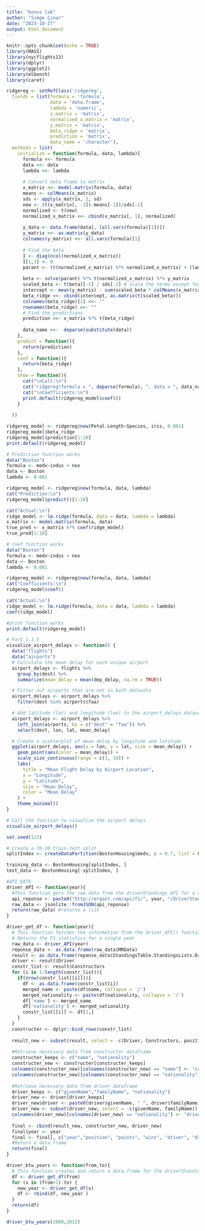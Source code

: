 ```yaml
---
title: "bonus lab"
author: "Simge Çınar"
date: "2023-10-27"
output: html_document
---
```


```r
knitr::opts_chunk$set(echo = TRUE)
library(MASS)
library(nycflights13)
library(dplyr)
library(ggplot2)
library(mlbench)
library(caret)
```

```r
ridgereg <- setRefClass('ridgereg',
  fields = list(formula = 'formula',
                data = 'data.frame',
                lambda = 'numeric', 
                x_matrix = 'matrix',
                normalized_x_matrix = 'matrix',
                y_matrix = 'matrix',
                beta_ridge = 'matrix',
                prediction = 'matrix', 
                data_name = 'character'),
  methods = list(
    initialize = function(formula, data, lambda){
      formula <<- formula
      data <<- data
      lambda <<- lambda
      
      # Convert data frame to matrix
      x_matrix <<- model.matrix(formula, data)
      means <- colMeans(x_matrix)
      sds <- apply(x_matrix, 2, sd)
      new <- (t(x_matrix[, -1])-means[-1])/sds[-1]
      normalized <- t(new)
      normalized_x_matrix <<- cbind(x_matrix[, 1], normalized)
      
      y_data <- data.frame(data[, (all.vars(formula)[1])])
      y_matrix <<- as.matrix(y_data)
      colnames(y_matrix) <<- all.vars(formula)[1]
      
      # Find the beta
      I <- diag(ncol(normalized_x_matrix))
      I[1,1] <- 0
      parant <- (t(normalized_x_matrix) %*% normalized_x_matrix) + (lambda * I)
      
      beta <- solve(parant) %*% t(normalized_x_matrix) %*% y_matrix
      scaled_beta <- t(beta)[-1] / sds[-1] # scale the terms except for intercept
      intercept <- mean(y_matrix) - sum(scaled_beta * colMeans(x_matrix[,-1])) #find the intercept
      beta_ridge <<- cbind(intercept, as.matrix(t(scaled_beta)))
      colnames(beta_ridge)[1] <<- ""
      rownames(beta_ridge) <<- ""
      # Find the predictions
      prediction <<- x_matrix %*% t(beta_ridge)
      
      data_name <<-  deparse(substitute(data))
    },
    predict = function(){
      return(prediction)
    },
    coef = function(){
      return(beta_ridge)
    },
    show = function(){
      cat("\nCall:\n")
      cat("ridgereg(formula = ", deparse(formula), ", data = ", data_name, ", lambda = ", lambda, ")\n", sep = "")
      cat("\nCoefficients:\n")
      print.default(ridgereg_model$coef())
    }
    
  ))

ridgereg_model <- ridgereg$new(Petal.Length~Species, iris, 0.001)
ridgereg_model$beta_ridge
ridgereg_model$prediction[1:10]
print.default(ridgereg_model)
```

```r
# Prediction function works
data("Boston")
formula <- medv~indus + nox
data <- Boston
lambda <- 0.001

ridgereg_model <- ridgereg$new(formula, data, lambda)
cat("Prediction:\n")
ridgereg_model$predict()[1:10]

cat("Actual:\n")
ridge_model <- lm.ridge(formula, data = data, lambda = lambda)
x_matrix <- model.matrix(formula, data)
true_pred <- x_matrix %*% coef(ridge_model)
true_pred[1:10]
```
```r
# coef function works
data("Boston")
formula <- medv~indus + nox
data <- Boston
lambda <- 0.001

ridgereg_model <- ridgereg$new(formula, data, lambda)
cat("Coefficients:\n")
ridgereg_model$coef()

cat("Actual:\n")
ridge_model <- lm.ridge(formula, data = data, lambda = lambda)
coef(ridge_model)
```
```r
#print function works
print.default(ridgereg_model)
```

```r
# Part 1.1.5
visualize_airport_delays <- function() {
  data("flights")
  data("airports")
  # Calculate the mean delay for each unique airport
  airport_delays <- flights %>%
    group_by(dest) %>%
    summarize(mean_delay = mean(dep_delay, na.rm = TRUE))

  # Filter out airports that are not in both datasets
  airport_delays <- airport_delays %>%
    filter(dest %in% airports$faa)

  # Add latitude (lat) and longitude (lon) to the airport_delays dataset
  airport_delays <- airport_delays %>%
    left_join(airports, by = c("dest" = "faa")) %>%
    select(dest, lon, lat, mean_delay)

  # Create a scatterplot of mean delay by longitude and latitude
  ggplot(airport_delays, aes(x = lon, y = lat, size = mean_delay)) +
    geom_point(aes(color = mean_delay)) +
    scale_size_continuous(range = c(3, 10)) +
    labs(
      title = "Mean Flight Delay by Airport Location",
      x = "Longitude",
      y = "Latitude",
      size = "Mean Delay",
      color = "Mean Delay"
    ) +
    theme_minimal()
}

# Call the function to visualize the airport delays
visualize_airport_delays()
```


```r
set.seed(123)

# Create a 70-30 train-test split
splitIndex <- createDataPartition(BostonHousing$medv, p = 0.7, list = FALSE)

training_data <- BostonHousing[splitIndex, ]
test_data <- BostonHousing[-splitIndex, ]
```

```r
#API DATA
driver_API <- function(year){
  #This function gets the raw data from the driverStandings API for a specific year and returns a list
  api_reponse <- paste0("http://ergast.com/api/f1/", year, "/driverStandings.json?limit=1000")
  raw_data <- jsonlite::fromJSON(api_reponse)
  return(raw_data) #returns a list
}

driver_get_df <- function(year){
  # This function fetches the information from the driver_API() function and converts it into a data.frame
  # Returns the F1 statistics for a single year
  raw_data <- driver_API(year)
  reponse_data <- as.data.frame(raw_data$MRData)
  result <- as.data.frame(reponse_data$StandingsTable.StandingsLists.DriverStandings)
  driver <- result$Driver
  constr_list <- result$Constructors
  for (i in 1:length(constr_list)){
    if(nrow(constr_list[[i]])){
      df <- as.data.frame(constr_list[i])
      merged_name <- paste(df$name, collapse = '/')
      merged_nationality <- paste(df$nationality, collapse = '/')
      df['name'] <- merged_name
      df['nationality'] <- merged_nationality
      constr_list[[i]] <- df[1,]
    }
  }
  constructer <- dplyr::bind_rows(constr_list)
  
  result_new <- subset(result, select = -c(Driver, Constructors, positionText))
  
  #Retrieve necessary data from constructor dataframe
  constructer_keeps <- c("name", "nationality")
  constructer_new <- constructer[constructer_keeps]
  colnames(constructer_new)[colnames(constructer_new) == "name"] <- "constructer"
  colnames(constructer_new)[colnames(constructer_new) == "nationality"] <- "constructer nationality"
  
  #Retrieve necessary data from driver dataframe
  driver_keeps <- c("givenName","familyName", "nationality")
  driver_new <- driver[driver_keeps]
  driver_new$driver <- paste0(driver$givenName, " ", driver$familyName)
  driver_new <- subset(driver_new, select = -c(givenName, familyName))
  colnames(driver_new)[colnames(driver_new) == "nationality"] <- "driver nationality"
  
  final <- cbind(result_new, constructer_new, driver_new)
  final$year <- year
  final <- final[, c("year","position", "points", "wins", "driver", "driver nationality", "constructer","constructer nationality")]
  #Return a data.frame
  return(final)
}

driver_btw_years <- function(from,to){
  # This function creates and return a data.frame for the driverStandings API for the years between 'from' and 'to'
  df <- driver_get_df(from)
  for (x in (from+1):to) {
    new_year <- driver_get_df(x)
    df <- rbind(df, new_year )
  }
  return(df)
}
```


```r
driver_btw_years(2000,2012)
```







